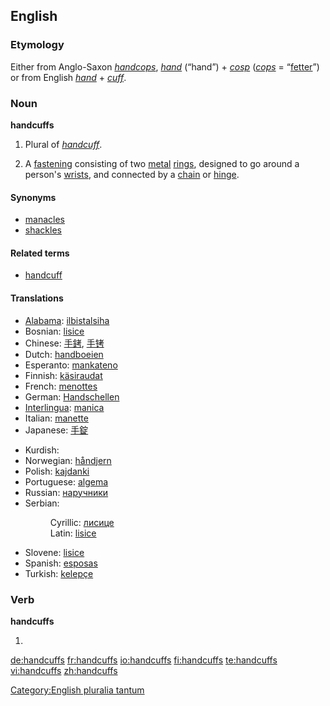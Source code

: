 {{rfv|My intuition said this is not a plurale tantum but merely usually used in the plural. Every dictionary I've checked agrees and lists it under the singular "handcuff". Attributively it is always singular ("handcuff key" etc)}}
==English==

===Etymology===
Either from Anglo-Saxon ''[[handcops]]'', ''[[hand]]'' (“hand”) + ''[[cosp]]'' (''[[cops]]'' = “[[fetter]]”) or from English ''[[hand]]'' + ''[[cuff]]''.

===Noun===
{{wikipedia}}
'''handcuffs'''

# Plural of ''[[handcuff]]''.
# {{plurale tantum}} A [[fastening]] consisting of two [[metal]] [[ring]]s, designed to go around a person's [[wrist]]s, and connected by a [[chain]] or [[hinge]].

====Synonyms====
* [[manacles]]
* [[shackles]]

====Related terms====
* [[handcuff]]

====Translations====
{{top}}
* [[Alabama]]: [[ilbistalsiha]]
* Bosnian: [[lisice#Bosnian|lisice]] {{f|p}}
* Chinese: [[手銬]], [[手铐]]
* Dutch: [[handboeien]]
* Esperanto: [[mankateno]]
* Finnish: [[käsiraudat]] {{p}}
* French: [[menottes]] {{f|p}}
* German: [[Handschellen]] {{f|p}}
* [[Interlingua]]: [[manica]]
* Italian: [[manette]] {{f}}
* Japanese: [[手錠]]
{{mid}}
* Kurdish: {{KUchar|[[که‌له‌پچه‌]]}}
* Norwegian: [[håndjern]] {{n}}
* Polish: [[kajdanki]] {{p}}
* Portuguese: [[algema]] {{m}}
* Russian: [[наручники]]
* Serbian:
*: Cyrillic: [[лисице#Serbian|лисице]] {{f}} {{p}}
*: Latin: [[lisice#Serbian|lisice]] {{f}} {{p}}
* Slovene: [[lisice]] {{f|p}}
* Spanish: [[esposas]] {{f|p}}
* Turkish: [[kelepçe]]
{{bottom}}

===Verb===
'''handcuffs'''

# {{third-person singular of|[[handcuff]]}}

[[Category:English pluralia tantum]]

[[de:handcuffs]]
[[fr:handcuffs]]
[[io:handcuffs]]
[[fi:handcuffs]]
[[te:handcuffs]]
[[vi:handcuffs]]
[[zh:handcuffs]]